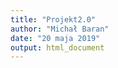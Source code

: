 ```yaml
---
title: "Projekt2.0"
author: "Michał Baran"
date: "20 maja 2019"
output: html_document
---
```




```r

```

